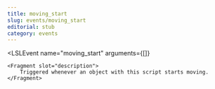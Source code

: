 ```yaml
---
title: moving_start
slug: events/moving_start
editorial: stub
category: events
---
```


<LSLEvent
	name="moving_start"
	arguments={[]}
>
	<Fragment slot="description">
		Triggered whenever an object with this script starts moving.
	</Fragment>
</LSLEvent>
